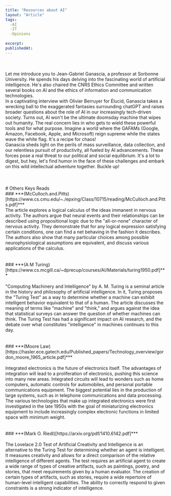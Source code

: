 ```yaml
---
title: "Resources about AI"
layout: "Article"
tags:
  -AI 
  -IT
  -Opinions
  
excerpt:
publishedAt:
---
```

<br/>
<Youtube id= "sHDKaS3GQN4"/>
<br/>
Let me introduce you to Jean-Gabriel Ganascia, a professor at Sorbonne University. He spends his days delving into the fascinating world of artificial intelligence. He's also chaired the CNRS Ethics Committee and written several books on AI and the ethics of information and communication technologies.
<br/>
In a captivating interview with Olivier Berruyer for Élucid, Ganascia takes a wrecking ball to the exaggerated fantasies surrounding chatGPT and raises broader questions about the role of AI in our increasingly tech-driven society. Turns out, AI won't be the ultimate doomsday machine that wipes out humanity. The real concern lies in who gets to wield these powerful tools and for what purpose. Imagine a world where the GAFAMs (Google, Amazon, Facebook, Apple, and Microsoft) reign supreme while the states wave the white flag. It's a recipe for chaos!
<br/>
Ganascia sheds light on the perils of mass surveillance, data collection, and our relentless pursuit of productivity, all fueled by AI advancements. These forces pose a real threat to our political and social equilibrium. It's a lot to digest, but hey, let's find humor in the face of these challenges and embark on this wild intellectual adventure together. Buckle up!
<br/>
<br/>
<br/>
<br/>
# Others Keys Reads
<br/>
### ***(McCulloch.and.Pitts)[https://www.cs.cmu.edu/~./epxing/Class/10715/reading/McCulloch.and.Pitts.pdf]***
<br/>
The article explores a logical calculus of the ideas immanent in nervous activity. The authors argue that neural events and their relationships can be described using propositional logic due to the "all-or-none" character of nervous activity. They demonstrate that for any logical expression satisfying certain conditions, one can find a net behaving in the fashion it describes. The authors also show that many particular choices among possible neurophysiological assumptions are equivalent, and discuss various applications of the calculus.
<br/>
<br/>
<br/>
### ***(A M Turing)[https://www.cs.mcgill.ca/~dprecup/courses/AI/Materials/turing1950.pdf]***
<br/>
<Youtube id= "3wLqsRLvV-c"/>
<br/>
"Computing Machinery and Intelligence" by A. M. Turing is a seminal article in the history and philosophy of artificial intelligence. In it, Turing proposes the "Turing Test" as a way to determine whether a machine can exhibit intelligent behavior equivalent to that of a human. The article discusses the meaning of terms like "machine" and "think," and argues against the idea that statistical surveys can answer the question of whether machines can think. The Turing Test has had a significant impact on AI research, and the debate over what constitutes "intelligence" in machines continues to this day.
<br/>
<br/>
<br/>
### ***(Moore Law)[https://hasler.ece.gatech.edu/Published_papers/Technology_overview/gordon_moore_1965_article.pdf]***
<br/>
<Youtube id= "aWLBmapcJRU"/>
<br/>
Integrated electronics is the future of electronics itself. The advantages of integration will lead to a proliferation of electronics, pushing this science into many new areas. Integrated circuits will lead to wonders such as home computers, automatic controls for automobiles, and personal portable communications equipment. The biggest potential lies in the production of large systems, such as in telephone communications and data processing. The various technologies that make up integrated electronics were first investigated in the late 1950s with the goal of miniaturizing electronics equipment to include increasingly complex electronic functions in limited space with minimum weight.
<br/>
<br/>
<br/>
### ***(Mark O. Riedl)[https://arxiv.org/pdf/1410.6142.pdf]***
<br/>
<Youtube id= "Rh9vBczqMk0"/>
<br/>
The Lovelace 2.0 Test of Artificial Creativity and Intelligence is an alternative to the Turing Test for determining whether an agent is intelligent. It measures creativity and allows for a direct comparison of the relative intelligence of different agents. The test requires an artificial agent to create a wide range of types of creative artifacts, such as paintings, poetry, and stories, that meet requirements given by a human evaluator. The creation of certain types of artifacts, such as stories, require a wide repertoire of human-level intelligent capabilities. The ability to correctly respond to given constraints is a strong indicator of intelligence.
<br/>
